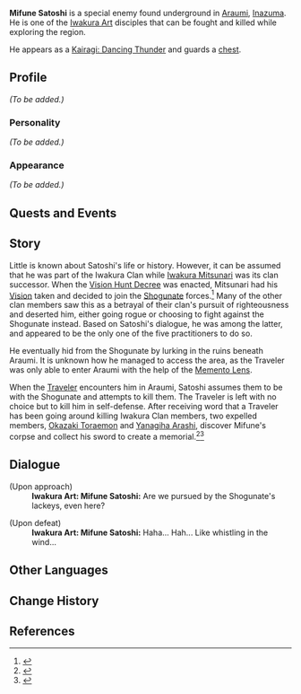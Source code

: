 {{Meta
<!-- Remove this template after adding the missing info -->
|missing_NPC_profile  = yes
}}
{{Character Infobox
|type             = NPC
|deceased         = Killed by Traveler in [[Iwakura Art's Downfall]]
|image            = Enemy Kairagi Dancing Thunder.png
|region           = Inazuma
|title            = Acting Instructor
|title2           = Iwakura Art Okuden
|affiliation      = Iwakura Clan
}}
'''Mifune Satoshi''' {{Lang|ja=三船悟志}} is a special enemy found underground in [[Araumi]], [[Inazuma]]. He is one of the [[Iwakura Art]] disciples that can be fought and killed while exploring the region.

He appears as a [[Kairagi: Dancing Thunder]] and guards a [[chest]].

==Profile==
<!-- detailed story/lore information goes here -->
''(To be added.)''

===Personality===
''(To be added.)''

===Appearance===
''(To be added.)''

==Quests and Events==
{{Quests and Events}}

==Story==
Little is known about Satoshi's life or history. However, it can be assumed that he was part of the Iwakura Clan while [[Iwakura Mitsunari]] was its clan successor. When the [[Vision Hunt Decree]] was enacted, Mitsunari had his [[Vision]] taken and decided to join the [[Shogunate]] forces.<ref>{{Ref/NPC|Iwakura Mitsunari}}</ref> Many of the other clan members saw this as a betrayal of their clan's pursuit of righteousness and deserted him, either going rogue or choosing to fight against the Shogunate instead. Based on Satoshi's dialogue, he was among the latter, and appeared to be the only one of the five practitioners to do so.

He eventually hid from the Shogunate by lurking in the ruins beneath Araumi. It is unknown how he managed to access the area, as the Traveler was only able to enter Araumi with the help of the [[Memento Lens]].

When the [[Traveler]] encounters him in Araumi, Satoshi assumes them to be with the Shogunate and attempts to kill them. The Traveler is left with no choice but to kill him in self-defense. After receiving word that a Traveler has been going around killing Iwakura Clan members, two expelled members, [[Okazaki Toraemon]] and [[Yanagiha Arashi]], discover Mifune's corpse and collect his sword to create a memorial.<ref>{{Ref/NPC|Okazaki Toraemon}}</ref><ref>{{Ref/NPC|Yanagiha Arashi}}</ref>

==Dialogue==
{{Dialogue start}}
;(Upon approach)
:'''Iwakura Art: Mifune Satoshi:''' Are we pursued by the Shogunate's lackeys, even here?

;(Upon defeat)
:'''Iwakura Art: Mifune Satoshi:''' Haha... Hah... Like whistling in the wind...
{{Dialogue end}}

==Other Languages==
{{Other Languages|default_hidden = 1
|en      = Mifune Satoshi
|zhs     = 三船悟志
|zhs_rm  = Sānchuán Wùzhì
|zht     = 三船悟志
|zht_rm  = Sānchuán Wùzhì
|ja      = 三船悟志
|ja_rm   = Mifune Satoshi
|ko      = 미후네 사토시
|ko_rm   = Mihune Satosi
|es      = Mifune Satoshi
|fr      = Mifune Satoshi
|ru      = Мифунэ Сатоси
|th      = Mifune Satoshi
|vi      = Mifune Satoshi
|de      = Mifune Satoshi
|id      = Mifune Satoshi
|pt      = Mifune Satoshi
|tr      = 
|it      = 
}}

==Change History==
{{Change History|2.0}}

==References==
{{Reflist}}